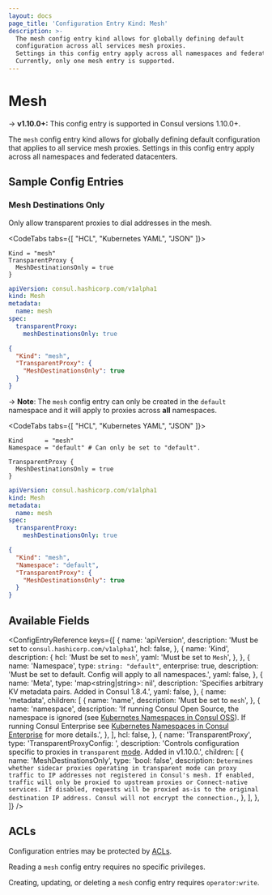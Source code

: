 ```yaml
---
layout: docs
page_title: 'Configuration Entry Kind: Mesh'
description: >-
  The mesh config entry kind allows for globally defining default
  configuration across all services mesh proxies.
  Settings in this config entry apply across all namespaces and federated datacenters.
  Currently, only one mesh entry is supported.
---
```


# Mesh

-> **v1.10.0+:** This config entry is supported in Consul versions 1.10.0+.

The `mesh` config entry kind allows for globally defining
default configuration that applies to all service mesh proxies.
Settings in this config entry apply across all namespaces and federated datacenters.

## Sample Config Entries

### Mesh Destinations Only

Only allow transparent proxies to dial addresses in the mesh.

<Tabs>
<Tab heading="Consul OSS">

<CodeTabs tabs={[ "HCL", "Kubernetes YAML", "JSON" ]}>

```hcl
Kind = "mesh"
TransparentProxy {
  MeshDestinationsOnly = true
}
```

```yaml
apiVersion: consul.hashicorp.com/v1alpha1
kind: Mesh
metadata:
  name: mesh
spec:
  transparentProxy:
    meshDestinationsOnly: true
```

```json
{
  "Kind": "mesh",
  "TransparentProxy": {
    "MeshDestinationsOnly": true
  }
}
```

</CodeTabs>

</Tab>
<Tab heading="Consul Enterprise">

-> **Note**: The `mesh` config entry can only be created in the `default`
namespace and it will apply to proxies across **all** namespaces.

<CodeTabs tabs={[ "HCL", "Kubernetes YAML", "JSON" ]}>

```hcl
Kind      = "mesh"
Namespace = "default" # Can only be set to "default".

TransparentProxy {
  MeshDestinationsOnly = true
}
```

```yaml
apiVersion: consul.hashicorp.com/v1alpha1
kind: Mesh
metadata:
  name: mesh
spec:
  transparentProxy:
    meshDestinationsOnly: true
```

```json
{
  "Kind": "mesh",
  "Namespace": "default",
  "TransparentProxy": {
    "MeshDestinationsOnly": true
  }
}
```

</CodeTabs>

</Tab>
</Tabs>

## Available Fields

<ConfigEntryReference
  keys={[
    {
      name: 'apiVersion',
      description: 'Must be set to `consul.hashicorp.com/v1alpha1`',
      hcl: false,
    },
    {
      name: 'Kind',
      description: {
        hcl: 'Must be set to `mesh`',
        yaml: 'Must be set to `Mesh`',
      },
    },
    {
      name: 'Namespace',
      type: `string: "default"`,
      enterprise: true,
      description:
        'Must be set to default. Config will apply to all namespaces.',
      yaml: false,
    },
    {
      name: 'Meta',
      type: 'map<string|string>: nil',
      description:
        'Specifies arbitrary KV metadata pairs. Added in Consul 1.8.4.',
      yaml: false,
    },
    {
      name: 'metadata',
      children: [
        {
          name: 'name',
          description: 'Must be set to `mesh`',
        },
        {
          name: 'namespace',
          description:
            'If running Consul Open Source, the namespace is ignored (see [Kubernetes Namespaces in Consul OSS](/docs/k8s/crds#consul-oss)). If running Consul Enterprise see [Kubernetes Namespaces in Consul Enterprise](/docs/k8s/crds#consul-enterprise) for more details.',
        },
      ],
      hcl: false,
    },
    {
      name: 'TransparentProxy',
      type: 'TransparentProxyConfig: <optional>',
      description:
        'Controls configuration specific to proxies in `transparent` [mode](/docs/connect/config-entries/service-defaults#mode). Added in v1.10.0.',
      children: [
        {
          name: 'MeshDestinationsOnly',
          type: 'bool: false',
          description: `Determines whether sidecar proxies operating in transparent mode can
                        proxy traffic to IP addresses not registered in Consul's mesh. If enabled, traffic will only be proxied
                        to upstream proxies or Connect-native services. If disabled, requests will be proxied as-is to the
                        original destination IP address. Consul will not encrypt the connection.`,
        },
      ],
    },
  ]}
/>

## ACLs

Configuration entries may be protected by [ACLs](/docs/security/acl).

Reading a `mesh` config entry requires no specific privileges.

Creating, updating, or deleting a `mesh` config entry requires
`operator:write`.
